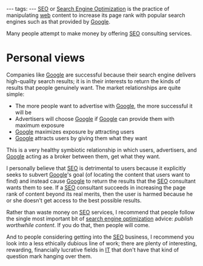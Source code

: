 ---
tags:
---
[[SEO]] or [[Search Engine Optimization]] is the practice of manipulating [[web]] content to increase its page rank with popular search engines such as that provided by [[Google]].

Many people attempt to make money by offering [[SEO]] consulting services.

= Personal views =

Companies like [[Google]] are successful because their search engine delivers high-quality search results; it is in their interests to return the kinds of results that people genuinely want. The market relationships are quite simple:

* The more people want to advertise with [[Google]], the more successful it will be
* Advertisers will choose [[Google]] if [[Google]] can provide them with maximum exposure
* [[Google]] maximizes exposure by attracting users
* [[Google]] attracts users by giving them what they want

This is a very healthy symbiotic relationship in which users, advertisers, and [[Google]] acting as a broker between them, get what they want.

I personally believe that [[SEO]] is detrimental to users because it explicitly seeks to subvert [[Google]]'s goal (of locating the content that users want to find) and instead cause [[Google]] to return the results that the [[SEO]] consultant wants them to see. If a [[SEO]] consultant succeeds in increasing the page rank of content beyond its real merits, then the user is harmed because he or she doesn't get access to the best possible results.

Rather than waste money on [[SEO]] services, I recommend that people follow the single most important bit of [[search engine optimization]] advice: ''publish worthwhile content''. If you do that, then people will come.

And to people considering getting into the [[SEO]] business, I recommend you look into a less ethically dubious line of work; there are plenty of interesting, rewarding, financially lucrative fields in [[IT]] that don't have that kind of question mark hanging over them.
